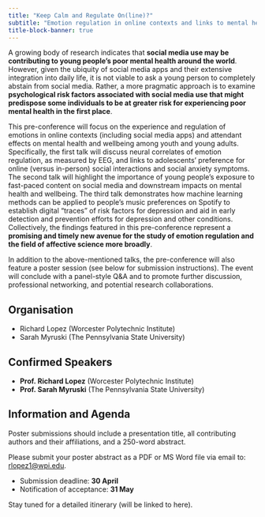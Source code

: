 ```yaml
---
title: "Keep Calm and Regulate On(line)?"
subtitle: "Emotion regulation in online contexts and links to mental health and wellbeing"
title-block-banner: true
---
```


A growing body of research indicates that **social media use may be contributing to young people’s poor mental health around the world**. However, given the ubiquity of social media apps and their extensive integration into daily life, it is not viable to ask a young person to completely abstain from social media. Rather, a more pragmatic approach is to examine **psychological risk factors associated with social media use that might predispose some individuals to be at greater risk for experiencing poor mental health in the first place**.

This pre-conference will focus on the experience and regulation of emotions in online contexts (including social media apps) and attendant effects on mental health and wellbeing among youth and young adults. Specifically, the first talk will discuss neural correlates of emotion regulation, as measured by EEG, and links to adolescents’ preference for online (versus in-person) social interactions and social anxiety symptoms. The second talk will highlight the importance of young people’s exposure to fast-paced content on social media and downstream impacts on mental health and wellbeing. The third talk demonstrates how machine learning methods can be applied to people’s music preferences on Spotify to establish digital “traces” of risk factors for depression and aid in early detection and prevention efforts for depression and other conditions. Collectively, the findings featured in this pre-conference represent a **promising and timely new avenue for the study of emotion regulation and the field of affective science more broadly**. 

In addition to the above-mentioned talks, the pre-conference will also feature a poster session (see below for submission instructions). The event will conclude with a panel-style Q&A and to promote further discussion, professional networking, and potential research collaborations. 

## Organisation

- Richard Lopez (Worcester Polytechnic Institute)
- Sarah Myruski (The Pennsylvania State University)

## Confirmed Speakers

- **Prof. Richard Lopez** (Worcester Polytechnic Institute)
- **Prof. Sarah Myruski** (The Pennsylvania State University)

## Information and Agenda

Poster submissions should include a presentation title, all contributing authors and their affiliations, and a 250-word abstract. 

Please submit your poster abstract as a PDF or MS Word file via email to: [rlopez1@wpi.edu](mailto:rlopez1@wpi.edu).

- Submission deadline: **30 April**
- Notification of acceptance: **31 May**

Stay tuned for a detailed itinerary (will be linked to here).  
